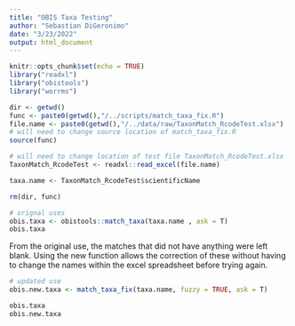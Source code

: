 ```yaml
---
title: "OBIS Taxa Testing"
author: "Sebastian DiGeronimo"
date: "3/23/2022"
output: html_document
---
```


```r
knitr::opts_chunk$set(echo = TRUE)
library("readxl")
library("obistools")
library("worrms")

```

```r
dir <- getwd()
func <- paste0(getwd(),"/../scripts/match_taxa_fix.R")
file.name <- paste0(getwd(),"/../data/raw/TaxonMatch_RcodeTest.xlsx")
# will need to change source location of match_taxa_fix.R
source(func)

# will need to change location of test file TaxonMatch_RcodeTest.xlsx
TaxonMatch_RcodeTest <- readxl::read_excel(file.name)

taxa.name <- TaxonMatch_RcodeTest$scientificName

rm(dir, func)
```


```r
# orignal uses
obis.taxa <- obistools::match_taxa(taxa.name , ask = T)
obis.taxa
```
From the original use, the matches that did not have anything were left blank. 
Using the new function allows the correction of these without having to change
the names within the excel spreadsheet before trying again.


```r
# updated use
obis.new.taxa <- match_taxa_fix(taxa.name, fuzzy = TRUE, ask = T)

obis.taxa
obis.new.taxa
```



